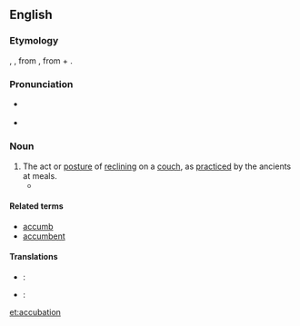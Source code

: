 ==English==

===Etymology===
{{etyl|la|en}} {{term|accubatio|lang=la}}, {{term|accubitio|lang=la}}, from {{term|accubare|accubāre|to recline|lang=la}}, from {{term||ad-|lang=la}} + {{term|cubare|cubāre|to lie down|lang=la}}.

===Pronunciation===
* {{a|US}} {{IPA|/ˌɑ.kju.'beɪ.ʃən/}}
* {{rhymes|eɪʃən}}

===Noun===
{{en-noun|-}}

# The act or [[posture]] of [[reclining]] on a [[couch]], as [[practiced]] by the ancients at meals.
#* {{quote-journal|journal=Journal of Biblical literature|volume=21-22|page=64|year=1902|passage='''Accubation''' was introduced in Rome after the first Punic War (264-241 BC). In Greece '''accubation''' was unknown at the time of the Homeric poems (cf. Od. i. 145 ἑξείης ἕζοντο κατὰ κλισμούς τε θρόνους τε, XV. 134 ἑζέσθην δ᾽ ἄρ᾽ ἔπειτα κατὰ κλισμούς τε θρόνους τε), but afterwards the Greeks and Romans adopted this Oriental fashion and lay very nearly flat on their breasts while taking their meals, or in a semi-sitting posture supported on the left elbow.|url=http://books.google.com/books?id=XA1AZqgPF74C}}

====Related terms====
* [[accumb]]
* [[accumbent]]

====Translations====
{{trans-top|the act or posture of reclining on a couch}}
{{trans-mid}}
{{trans-bottom}}
{{checktrans-top}}
* {{ttbc|fr}}: {{t-|fr|accubation}}
* {{ttbc|la}}: {{t-|la|accubatio}}
{{trans-bottom}}

[[et:accubation]]